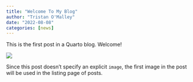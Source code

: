 ```yaml
---
title: "Welcome To My Blog"
author: "Tristan O'Malley"
date: "2022-08-08"
categories: [news]
---
```


This is the first post in a Quarto blog. Welcome!

![](thumbnail.jpg)

Since this post doesn't specify an explicit `image`, the first image in the post will be used in the listing page of posts.
